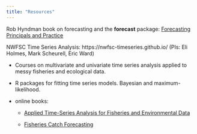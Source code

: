 ```yaml
---
title: "Resources"
---
```


Rob Hyndman book on forecasting and the **forecast** package: [Forecasting Principals and Practice](https://otexts.org/fpp2/)

NWFSC Time Series Analysis: https://nwfsc-timeseries.github.io/  (PIs: Eli Holmes, Mark Scheurell, Eric Ward)

* Courses on multivariate and univariate time series analysis applied to messy fisheries and ecological data.

* R packages for fitting time series models.  Bayesian and maximum-likelihood.

* online books:

  - [Applied Time-Series Analysis for Fisheries and Environmental Data](https://nwfsc-timeseries.github.io/atsa-labs/)
  
  - [Fisheries Catch Forecasting](https://fish-forecast.github.io/Fish-Forecast-Bookdown/)
